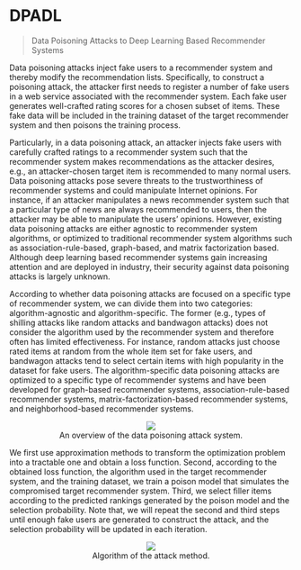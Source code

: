 # DPADL

> Data Poisoning Attacks to Deep Learning Based Recommender Systems

Data poisoning attacks inject fake users to a recommender system and thereby modify the recommendation lists. Specifically, to construct a poisoning attack, the attacker first needs to register a number of fake users in a web service associated with the recommender system. Each fake user generates well-crafted rating scores for a chosen subset of items. These fake data will be included in the training dataset of the target recommender system and then poisons the training process. 

Particularly, in a data poisoning attack, an attacker injects fake users with carefully crafted ratings to a recommender system such that the recommender system makes recommendations as the attacker desires, e.g., an attacker-chosen target item is recommended to many normal users. Data poisoning attacks pose severe threats to the trustworthiness of recommender systems and could manipulate Internet opinions. For instance, if an attacker manipulates a news recommender system such that a particular type of news are always recommended to users, then the attacker may be able to manipulate the users’ opinions. However, existing data poisoning attacks are either agnostic to recommender system algorithms, or optimized to traditional recommender system algorithms such as association-rule-based, graph-based, and matrix factorization based. Although deep learning based recommender systems gain increasing attention and are deployed in industry, their security against data poisoning attacks is largely unknown.

According to whether data poisoning attacks are focused on a specific type of recommender system, we can divide them into two categories: algorithm-agnostic and algorithm-specific. The former (e.g., types of shilling attacks like random attacks and bandwagon attacks) does not consider the algorithm used by the recommender system and therefore often has limited effectiveness. For instance, random attacks just choose rated items at random from the whole item set for fake users, and bandwagon attacks tend to select certain items with high popularity in the dataset for fake users. The algorithm-specific data poisoning attacks are optimized to a specific type of recommender systems and have been developed for graph-based recommender systems, association-rule-based recommender systems, matrix-factorization-based recommender systems, and neighborhood-based recommender systems.

<p><center><figure><img src='https://github.com/recohut/recsys-attacks/raw/d7472b7296515249c1bd1bbb8ea0afa9b07f6d9d/docs/_images/C361387_1.png'/><figcaption>An overview of the data poisoning attack system.</figcaption></figure></center></p>

We first use approximation methods to transform the optimization problem into a tractable one and obtain a loss function. Second, according to the obtained loss function, the algorithm used in the target recommender system, and the training dataset, we train a poison model that simulates the compromised target recommender system. Third, we select filler items according to the predicted rankings generated by the poison model and the selection probability. Note that, we will repeat the second and third steps until enough fake users are generated to construct the attack, and the selection probability will be updated in each iteration.

<p><center><figure><img src='https://github.com/recohut/recsys-attacks/raw/d7472b7296515249c1bd1bbb8ea0afa9b07f6d9d/docs/_images/C361387_2.png'/><figcaption>Algorithm of the attack method.</figcaption></figure></center></p>
